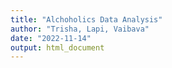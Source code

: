 ```yaml
---
title: "Alchoholics Data Analysis"
author: "Trisha, Lapi, Vaibava"
date: "2022-11-14"
output: html_document
---
```


